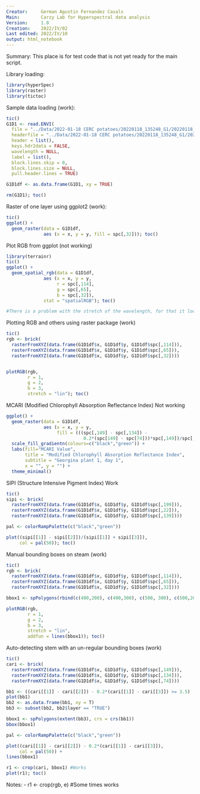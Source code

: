```yaml
---
Creator:     German Agustin Fernandez Casals
Main:        Carzy Lab for Hyperspectral data analysis
Version:     1.0
Creation:    2022/IV/02
Last edited: 2022/IV/10
output: html_notebook
---
```

 Summary:
 This place is for test code that is not yet ready for the main script.

Library loading:
```r
library(hyperSpec)
library(raster)
library(tictoc)
```

Sample data loading (work):
```r
tic()
G1D1 <- read.ENVI(
  file = "../Data/2022-01-18 CERC potatoes/20220118_135248_G1/20220118_135248_G1.dat",
  headerfile = "../Data/2022-01-18 CERC potatoes/20220118_135248_G1/20220118_135248_G1.hdr",
  header = list(),
  keys.hdr2data = FALSE,
  wavelength = NULL,
  label = list(),
  block.lines.skip = 0,
  block.lines.size = NULL,
  pull.header.lines = TRUE)

G1D1df <- as.data.frame(G1D1, xy = TRUE)

rm(G1D1); toc()
```

Raster of one layer using ggplot2 (work):
```r
tic()
ggplot() +
  geom_raster(data = G1D1df,
              aes (x = x, y = y, fill = spc[,32])); toc()
```

Plot RGB from ggplot (not working)
```r
library(terrainr)
tic()
ggplot() +
  geom_spatial_rgb(data = G1D1df,
              aes (x = x, y = y,
                   r = spc[,114],
                   g = spc[,65],
                   b = spc[,32]),
              stat = "spatialRGB"); toc()

#There is a problem with the stretch of the wavelength, for that it looks darck, see more in: https://raw.githubusercontent.com/NEONScience/NEON-Data-Skills/dev-aten/graphics/raster-general/imageStretch_dark.jpg
```

Plotting RGB and others using raster package (work)
```r
tic()
rgb <- brick(
  rasterFromXYZ(data.frame(G1D1df$x, G1D1df$y, G1D1df$spc[,114])),
  rasterFromXYZ(data.frame(G1D1df$x, G1D1df$y, G1D1df$spc[,65])),
  rasterFromXYZ(data.frame(G1D1df$x, G1D1df$y, G1D1df$spc[,32])))


plotRGB(rgb,
        r = 1,
        g = 2,
        b = 3,
        stretch = "lin"); toc()

```


MCARI (Modified Chlorophyll Absorption Reflectance Index) Not working
```r
ggplot() +
  geom_raster(data = G1D1df,
              aes (x = x, y = y,
                   fill = (((spc[,149] - spc[,134]) - 
                             0.2*(spc[149] - spc[74]))*spc[,149])/spc[,134])) +
  scale_fill_gradientn(colours=c("black","green")) +
  labs(fill="MCARI Value",
       title = "Modified Chlorophyll Absorption Reflectance Index",
       subtitle = "Georgina plant 1, day 1",
       x = "", y = "") + 
  theme_minimal()
```

SIPI (Structure Intensive Pigment Index) Work
```r
tic()
sipi <- brick(
  rasterFromXYZ(data.frame(G1D1df$x, G1D1df$y, G1D1df$spc[,199])),
  rasterFromXYZ(data.frame(G1D1df$x, G1D1df$y, G1D1df$spc[,22])),
  rasterFromXYZ(data.frame(G1D1df$x, G1D1df$y, G1D1df$spc[,139])))

pal <- colorRampPalette(c("black","green"))

plot((sipi[[1]] - sipi[[2]])/(sipi[[1]] + sipi[[3]]),
     col = pal(50)); toc()
```


Manual bounding boxes on steam (work)
```r
tic()
rgb <- brick(
  rasterFromXYZ(data.frame(G1D1df$x, G1D1df$y, G1D1df$spc[,114])),
  rasterFromXYZ(data.frame(G1D1df$x, G1D1df$y, G1D1df$spc[,65])),
  rasterFromXYZ(data.frame(G1D1df$x, G1D1df$y, G1D1df$spc[,32])))

bbox1 <- spPolygons(rbind(c(400,200), c(400,300), c(500, 300), c(500,200)))

plotRGB(rgb,
        r = 1,
        g = 2,
        b = 3,
        stretch = "lin", 
        addfun = lines(bbox1)); toc()

```


Auto-detecting stem with an un-regular bounding boxes (work)
```r
tic()
cari <- brick(
  rasterFromXYZ(data.frame(G1D1df$x, G1D1df$y, G1D1df$spc[,149])),
  rasterFromXYZ(data.frame(G1D1df$x, G1D1df$y, G1D1df$spc[,134])),
  rasterFromXYZ(data.frame(G1D1df$x, G1D1df$y, G1D1df$spc[,74])))

bb1 <- ((cari[[1]] - cari[[2]]) - 0.2*(cari[[1]] - cari[[3]]) >= 3.5)
plot(bb1)
bb2 <- as.data.frame(bb1, xy = T)
bb3 <- subset(bb2, bb2$layer == "TRUE")

bbox1 <- spPolygons(extent(bb3), crs = crs(bb1))
bbox(bbox1)

pal <- colorRampPalette(c("black","green"))

plot((cari[[1]] - cari[[2]]) - 0.2*(cari[[1]] - cari[[3]]),
     col = pal(50)) + 
lines(bbox1)

r1 <- crop(cari, bbox1) #Works
plot(r1); toc()
```


Notes: 
- r1 <- crop(rgb, e) #Some times works

